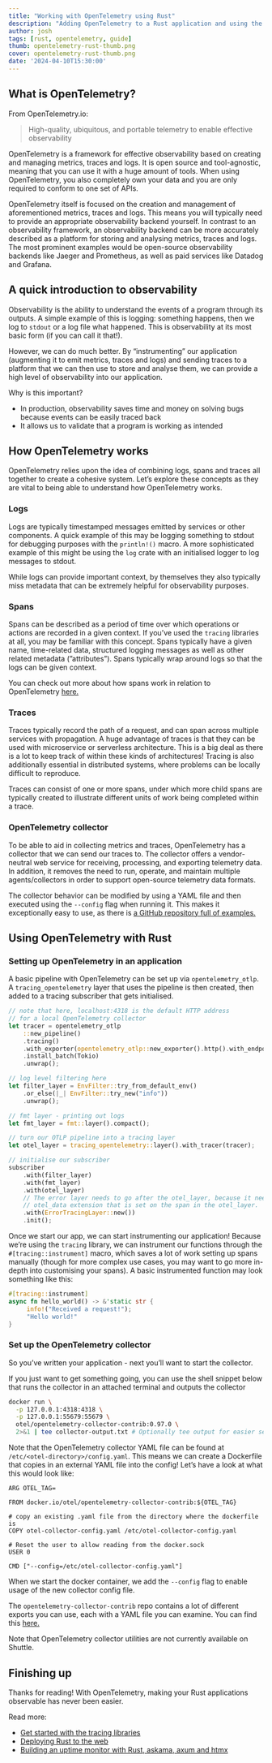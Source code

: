 ```yaml
---
title: "Working with OpenTelemetry using Rust"
description: "Adding OpenTelemetry to a Rust application and using the OpenTelemetry collector"
author: josh
tags: [rust, opentelemetry, guide]
thumb: opentelemetry-rust-thumb.png
cover: opentelemetry-rust-thumb.png
date: '2024-04-10T15:30:00'
---
```

## What is OpenTelemetry?

From OpenTelemetry.io:

> High-quality, ubiquitous, and portable telemetry to enable effective observability

OpenTelemetry is a framework for effective observability based on creating and managing metrics, traces and logs. It is open source and tool-agnostic, meaning that you can use it with a huge amount of tools. When using OpenTelemetry, you also completely own your data and you are only required to conform to one set of APIs.

OpenTelemetry itself is focused on the creation and management of aforementioned metrics, traces and logs. This means you will typically need to provide an appropriate observability  backend yourself. In contrast to an observability framework, an observability backend can be more accurately described as a platform for storing and analysing metrics, traces and logs. The most prominent examples would be open-source observability backends like Jaeger and Prometheus, as well as paid services like Datadog and Grafana.

## A quick introduction to observability

Observability is the ability to understand the events of a program through its outputs. A simple example of this is logging: something happens, then we log to `stdout` or a log file what happened. This is observability at its most basic form (if you can call it that!).

However, we can do much better. By “instrumenting” our application (augmenting it to emit metrics, traces and logs) and sending traces to a platform that we can then use to store and analyse them, we can provide a high level of observability into our application.

Why is this important?

- In production, observability saves time and money on solving bugs because events can be easily traced back
- It allows us to validate that a program is working as intended

## How OpenTelemetry works

OpenTelemetry relies upon the idea of combining logs, spans and traces all together to create a cohesive system. Let’s explore these concepts as they are vital to being able to understand how OpenTelemetry works.

### Logs

Logs are typically timestamped messages emitted by services or other components. A quick example of this may be logging something to stdout for debugging purposes with the `println!()` macro. A more sophisticated example of this might be using the `log` crate with an initialised logger to log messages to stdout.

While logs can provide important context, by themselves they also typically miss metadata that can be extremely helpful for observability purposes.

### Spans

Spans can be described as a period of time over which operations or actions are recorded in a given context. If you’ve used the `tracing` libraries at all, you may be familiar with this concept. Spans typically have a given name, time-related data, structured logging messages as well as other related metadata (”attributes”). Spans typically wrap around logs so that the logs can be given context.

You can check out more about how spans work in relation to OpenTelemetry [here.](https://opentelemetry.io/docs/concepts/signals/traces/#spans)

### Traces

Traces typically record the path of a request, and can span across multiple services with propagation. A huge advantage of traces is that they can be used with microservice or serverless architecture. This is a big deal as there is a lot to keep track of within these kinds of architectures! Tracing is also additionally essential in distributed systems, where problems can be locally difficult to reproduce.

Traces can consist of one or more spans, under which more child spans are typically created to illustrate different units of work being completed within a trace.

### OpenTelemetry collector

To be able to aid in collecting metrics and traces, OpenTelemetry has a collector that we can send our traces to. The collector offers a vendor-neutral web service for receiving, processing, and exporting telemetry data. In addition, it removes the need to run, operate, and maintain multiple agents/collectors in order to support open-source telemetry data formats.

The collector behavior can be modified by using a YAML file and then executed using the `--config` flag when running it. This makes it exceptionally easy to use, as there is [a GitHub repository full of examples.](https://github.com/open-telemetry/opentelemetry-collector-contrib)

## Using OpenTelemetry with Rust

### Setting up OpenTelemetry in an application

A basic pipeline with OpenTelemetry can be set up via `opentelemetry_otlp`. A `tracing_opentelemetry` layer that uses the pipeline is then created, then added to a tracing subscriber that gets initialised.

```rust
// note that here, localhost:4318 is the default HTTP address
// for a local OpenTelemetry collector
let tracer = opentelemetry_otlp
    ::new_pipeline()
    .tracing()
    .with_exporter(opentelemetry_otlp::new_exporter().http().with_endpoint("localhost:4318"))
    .install_batch(Tokio)
    .unwrap();

// log level filtering here
let filter_layer = EnvFilter::try_from_default_env()
    .or_else(|_| EnvFilter::try_new("info"))
    .unwrap();

// fmt layer - printing out logs
let fmt_layer = fmt::layer().compact();

// turn our OTLP pipeline into a tracing layer
let otel_layer = tracing_opentelemetry::layer().with_tracer(tracer);

// initialise our subscriber
subscriber
    .with(filter_layer)
    .with(fmt_layer)
    .with(otel_layer)
    // The error layer needs to go after the otel_layer, because it needs access to the
    // otel_data extension that is set on the span in the otel_layer.
    .with(ErrorTracingLayer::new())
    .init();
```

Once we start our app, we can start instrumenting our application! Because we’re using the `tracing` library, we can instrument our functions through the `#[tracing::instrument]` macro, which saves a lot of work setting up spans manually (though for more complex use cases, you may want to go more in-depth into customising your spans). A basic instrumented function may look something like this:

```rust
#[tracing::instrument]
async fn hello_world() -> &'static str {
     info!("Received a request!");
     "Hello world!"
}
```

### Set up the OpenTelemetry collector

So you’ve written your application - next you’ll want to start the collector.

If you just want to get something going, you can use the shell snippet below that runs the collector in an attached terminal and outputs the collector

```bash
docker run \
  -p 127.0.0.1:4318:4318 \
  -p 127.0.0.1:55679:55679 \
  otel/opentelemetry-collector-contrib:0.97.0 \
  2>&1 | tee collector-output.txt # Optionally tee output for easier search later
```

Note that the OpenTelemetry collector YAML file can be found at `/etc/<otel-directory>/config.yaml`.  This means we can create a Dockerfile that copies in an external YAML file into the config! Let’s have a look at what this would look like:

```docker
ARG OTEL_TAG=

FROM docker.io/otel/opentelemetry-collector-contrib:${OTEL_TAG}

# copy an existing .yaml file from the directory where the dockerfile is
COPY otel-collector-config.yaml /etc/otel-collector-config.yaml

# Reset the user to allow reading from the docker.sock
USER 0

CMD ["--config=/etc/otel-collector-config.yaml"]
```

When we start the docker container, we add the `--config` flag to enable usage of the new collector config file.

The `opentelemetry-collector-contrib` repo contains a lot of different exports you can use, each with a YAML file you can examine. You can find this [here.](https://github.com/open-telemetry/opentelemetry-collector-contrib/tree/main/exporter)

Note that OpenTelemetry collector utilities are not currently available on Shuttle.

## Finishing up

Thanks for reading! With OpenTelemetry, making your Rust applications observable has never been easier.

Read more:

- [Get started with the tracing libraries](https://www.shuttle.rs/blog/2024/01/09/getting-started-tracing-rust)
- [Deploying Rust to the web](https://www.shuttle.rs/blog/2024/02/07/deploy-rust-web)
- [Building an uptime monitor with Rust, askama, axum and htmx](https://www.shuttle.rs/blog/2024/02/08/uptime-monitoring-rust)

